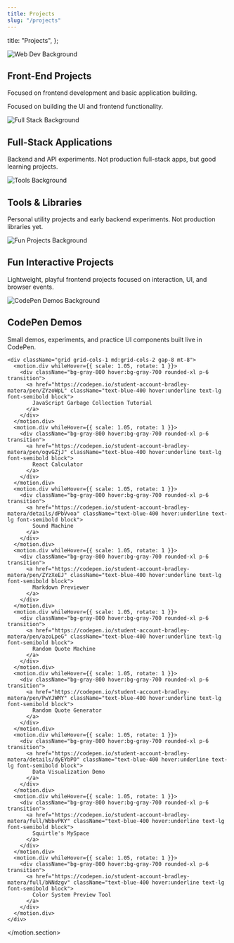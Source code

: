 ```yaml
---
title: Projects
slug: "/projects"
---
```


  title: "Projects",
};





<div className="section-wrapper py-12">
  <motion.section
    initial={{ opacity: 0, y: 50 }}
    whileInView={{ opacity: 1, y: 0 }}
    transition={{ duration: 0.8 }}
    id="web"
    className="section py-12"
  >
    <div className="section-hero">
      <img
        src="https://images.unsplash.com/photo-1509395176047-4a66953fd231?crop=entropy&cs=tinysrgb&fit=crop&fm=jpg&q=80&w=1600&h=600"
        alt="Web Dev Background"
        className="section-hero-img h-64 md:h-80 object-cover rounded-xl"
      />
      <div className="section-hero-overlay">
  <h2 className="text-4xl md:text-5xl font-bold text-center mb-6">Front-End Projects</h2>
        <p className="text-center text-gray-400 text-sm md:text-base mb-8">
          Focused on frontend development and basic application building.
        </p>
        <p className="text-lg md:text-xl text-gray-300">Focused on building the UI and frontend functionality.</p>
      </div>
    </div>
    <div className="projects-grid grid grid-cols-1 md:grid-cols-2 gap-8">
      <motion.div whileHover={{ scale: 1.05, rotate: 1 }}>
        <ProjectCard
          title="WebGPU Shapes Renderer"
          description="Demo of 2D shape rendering using WebGPU and Canvas. (Chrome required.)"
          technologies="WebGPU, JavaScript, Canvas"
          demoLink="https://bradleymatera.github.io/leaf-js/"
          githubLink="https://github.com/BradleyMatera/leaf-js"
          status="Live"
          bgColor="bg-slate-800"
        />
      </motion.div>
      <motion.div whileHover={{ scale: 1.05, rotate: 1 }}>
        <ProjectCard
          title="Gatsby Starter Minimal Blog"
          description="React-based blog pulling from a custom Express API."
          technologies="React.js, Gatsby, Node.js, Express, Netlify"
          demoLink="https://bradleysgatsbyblog.netlify.app/"
          githubLink="https://github.com/BradleyMatera/gatsby-starter-minimal-blog"
          status="Live"
          bgColor="bg-indigo-900"
        />
      </motion.div>
      <motion.div whileHover={{ scale: 1.05, rotate: 1 }}>
        <ProjectCard
          title="Interactive Pokedex"
          description="Searchable dynamic Pokémon data app."
          technologies="HTML5, Tailwind CSS, JavaScript, Pokémon API"
          demoLink="https://bradleymatera.github.io/Interactive-Pokedex/"
          githubLink="https://github.com/BradleyMatera/Interactive-Pokedex"
          status="Live"
          bgColor="bg-blue-900"
        />
      </motion.div>
      <motion.div whileHover={{ scale: 1.05, rotate: 1 }}>
        <ProjectCard
          title="Professional Portfolio Website"
          description="Responsive portfolio built with vanilla HTML, CSS, JavaScript."
          technologies="HTML5, CSS3, JavaScript"
          demoLink="https://bradleymatera.github.io/Professional-Portfolio-Website/"
          githubLink="https://github.com/BradleyMatera/Professional-Portfolio-Website"
          status="Live"
          bgColor="bg-slate-800"
        />
      </motion.div>
    </div>
  </motion.section>
</div>

<div className="section-wrapper py-12">
  <motion.section
    initial={{ opacity: 0, y: 50 }}
    whileInView={{ opacity: 1, y: 0 }}
    transition={{ duration: 0.8 }}
    id="fullstack"
    className="section py-12"
  >
    <div className="section-hero">
      <img
        src="https://images.unsplash.com/photo-1573164574572-cb89e39749b4?crop=entropy&cs=tinysrgb&fit=crop&fm=jpg&q=80&w=1600&h=600"
        alt="Full Stack Background"
        className="section-hero-img h-64 md:h-80 object-cover rounded-xl"
      />
      <div className="section-hero-overlay">
  <h2 className="text-4xl md:text-5xl font-bold text-center mb-6">Full-Stack Applications</h2>
        <p className="text-center text-gray-400 text-sm md:text-base mb-8">
          Backend and API experiments. Not production full-stack apps, but good learning projects.
        </p>
      </div>
    </div>
    <div className="projects-grid grid grid-cols-1 md:grid-cols-2 gap-8">
      <motion.div whileHover={{ scale: 1.05, rotate: 1 }}>
        <ProjectCard
          title="React Native Anime CRUD App"
          description="Mobile CRUD application for anime data."
          technologies="React Native, Node.js, MongoDB, Heroku, Vercel"
          demoLink="https://cruddemo-one.vercel.app/"
          status="Live"
          bgColor="bg-indigo-900"
        />
      </motion.div>
      <motion.div whileHover={{ scale: 1.05, rotate: 1 }}>
        <ProjectCard
          title="RESTful Routes Using ExpressJS"
          description="Basic REST API demo using Express."
          technologies="Node.js, Express.js"
          githubLink="https://github.com/BradleyMatera/RESTfulRoutesUsingExpressJS"
          status="Repository"
          bgColor="bg-blue-900"
        />
      </motion.div>
      <motion.div whileHover={{ scale: 1.05, rotate: 1 }}>
        <ProjectCard
          title="Convo-Ai - Local Conversational AI"
          description="Local voice/text AI chat app with FastAPI and Ollama."
          technologies="Python, FastAPI, Whisper.cpp, Ollama, XTTS v2"
          githubLink="https://github.com/BradleyMatera/Convo-Ai"
          status="Repository"
          bgColor="bg-slate-800"
        />
      </motion.div>
      <motion.div whileHover={{ scale: 1.05, rotate: 1 }}>
        <ProjectCard
          title="ProjectHub - AI-Powered Portfolio Chat Bot"
          description="Integrates into any site to showcase projects and skills."
          technologies="JavaScript, HTML, Modular Web Scripts"
          demoLink="https://codepen.io/student-account-bradley-matera/full/yyLmYKR"
          githubLink="https://github.com/BradleyMatera/ProjectHub"
          status="Live"
          bgColor="bg-indigo-900"
        />
      </motion.div>
    </div>
  </motion.section>
</div>

<div className="section-wrapper py-12">
  <motion.section
    initial={{ opacity: 0, y: 50 }}
    whileInView={{ opacity: 1, y: 0 }}
    transition={{ duration: 0.8 }}
    id="tools"
    className="section py-12"
  >
    <div className="section-hero">
      <img
        src="https://images.unsplash.com/photo-1581092919535-7146ff1a590b?q=80&w=2670&auto=format&fit=crop&ixlib=rb-4.0.3&ixid=M3wxMjA3fDB8MHxwaG90by1wYWdlfHx8fGVufDB8fHx8fA%3D%3D"
        alt="Tools Background"
        className="section-hero-img h-64 md:h-80 object-cover rounded-xl"
      />
      <div className="section-hero-overlay">
  <h2 className="text-4xl md:text-5xl font-bold text-center mb-6">Tools & Libraries</h2>
        <p className="text-center text-gray-400 text-sm md:text-base mb-8">
          Personal utility projects and early backend experiments. Not production libraries yet.
        </p>
      </div>
    </div>
    <div className="projects-grid grid grid-cols-1 md:grid-cols-2 gap-8">
      <motion.div whileHover={{ scale: 1.05, rotate: 1 }}>
        <ProjectCard
          title="CheeseMath Jest Tests"
          description="Math utilities module with Jest unit testing."
          technologies="JavaScript, Jest"
          demoLink="https://cheese-math.vercel.app/"
          githubLink="https://github.com/BradleyMatera/CheeseMath-Jest-Tests/tree/main/CheeseMath"
          status="Live"
          bgColor="bg-blue-900"
        />
      </motion.div>
      <motion.div whileHover={{ scale: 1.05, rotate: 1 }}>
        <ProjectCard
          title="Docker Multilang Project"
          description="Containerize apps across multiple languages."
          technologies="Docker, Python, Node.js"
          githubLink="https://github.com/BradleyMatera/docker_multilang_project"
          status="Repository"
          bgColor="bg-slate-800"
        />
      </motion.div>
    </div>
  </motion.section>
</div>

<div className="section-wrapper py-12">
  <motion.section
    initial={{ opacity: 0, y: 50 }}
    whileInView={{ opacity: 1, y: 0 }}
    transition={{ duration: 0.8 }}
    id="funprojects"
    className="section py-12"
  >
    <div className="section-hero">
      <img
        src="https://images.unsplash.com/photo-1593508512255-86ab42a8e620?crop=entropy&cs=tinysrgb&fit=crop&fm=jpg&q=80&w=1600&h=600"
        alt="Fun Projects Background"
        className="section-hero-img h-64 md:h-80 object-cover rounded-xl"
      />
      <div className="section-hero-overlay">
  <h2 className="text-4xl md:text-5xl font-bold text-center mb-6">Fun Interactive Projects</h2>
        <p className="text-center text-gray-400 text-sm md:text-base mb-8">
          Lightweight, playful frontend projects focused on interaction, UI, and browser events.
        </p>
      </div>
    </div>
    <div className="projects-grid grid grid-cols-1 md:grid-cols-2 gap-8">
      <motion.div whileHover={{ scale: 1.05, rotate: 1 }}>
        <ProjectCard
          title="Pong_Deluxe"
          description="Classic Pong recreation with PixiJS rendering."
          technologies="JavaScript, PixiJS"
          demoLink="https://pongdeluxe.netlify.app/"
          githubLink="https://github.com/BradleyMatera/Pong-Deluxe"
          status="Live"
          bgColor="bg-indigo-900"
        />
      </motion.div>
      <motion.div whileHover={{ scale: 1.05, rotate: 1 }}>
        <ProjectCard
          title="Animal Sounds"
          description="Plays animal sounds through button interactions."
          technologies="JavaScript, HTML5, CSS3"
          demoLink="https://bradleymatera.github.io/AnimalSounds/"
          githubLink="https://github.com/BradleyMatera/AnimalSounds"
          status="Live"
          bgColor="bg-blue-900"
        />
      </motion.div>
    </div>
  </motion.section>
</div>

<div className="section-wrapper py-12">
  <motion.section
    initial={{ opacity: 0, y: 50 }}
    whileInView={{ opacity: 1, y: 0 }}
    transition={{ duration: 0.8 }}
    id="codepen"
    className="section py-12"
  >
    <div className="section-hero">
      <img
        src="https://images.unsplash.com/photo-1519389950473-47ba0277781c?crop=entropy&cs=tinysrgb&fit=crop&fm=jpg&q=80&w=1600&h=600"
        alt="CodePen Demos Background"
        className="section-hero-img h-64 md:h-80 object-cover rounded-xl"
      />
      <div className="section-hero-overlay">
  <h2 className="text-4xl md:text-5xl font-bold text-center mb-6">CodePen Demos</h2>
        <p className="text-center text-gray-400 text-sm md:text-base mb-8">
          Small demos, experiments, and practice UI components built live in CodePen.
        </p>
      </div>
    </div>

    <div className="grid grid-cols-1 md:grid-cols-2 gap-8 mt-8">
      <motion.div whileHover={{ scale: 1.05, rotate: 1 }}>
        <div className="bg-gray-800 hover:bg-gray-700 rounded-xl p-6 transition">
          <a href="https://codepen.io/student-account-bradley-matera/pen/ZYzoWpL" className="text-blue-400 hover:underline text-lg font-semibold block">
            JavaScript Garbage Collection Tutorial
          </a>
        </div>
      </motion.div>
      <motion.div whileHover={{ scale: 1.05, rotate: 1 }}>
        <div className="bg-gray-800 hover:bg-gray-700 rounded-xl p-6 transition">
          <a href="https://codepen.io/student-account-bradley-matera/pen/ogvGZjJ" className="text-blue-400 hover:underline text-lg font-semibold block">
            React Calculator
          </a>
        </div>
      </motion.div>
      <motion.div whileHover={{ scale: 1.05, rotate: 1 }}>
        <div className="bg-gray-800 hover:bg-gray-700 rounded-xl p-6 transition">
          <a href="https://codepen.io/student-account-bradley-matera/details/dPbVvoa" className="text-blue-400 hover:underline text-lg font-semibold block">
            Sound Machine
          </a>
        </div>
      </motion.div>
      <motion.div whileHover={{ scale: 1.05, rotate: 1 }}>
        <div className="bg-gray-800 hover:bg-gray-700 rounded-xl p-6 transition">
          <a href="https://codepen.io/student-account-bradley-matera/pen/ZYzXeEJ" className="text-blue-400 hover:underline text-lg font-semibold block">
            Markdown Previewer
          </a>
        </div>
      </motion.div>
      <motion.div whileHover={{ scale: 1.05, rotate: 1 }}>
        <div className="bg-gray-800 hover:bg-gray-700 rounded-xl p-6 transition">
          <a href="https://codepen.io/student-account-bradley-matera/pen/azoLpeG" className="text-blue-400 hover:underline text-lg font-semibold block">
            Random Quote Machine
          </a>
        </div>
      </motion.div>
      <motion.div whileHover={{ scale: 1.05, rotate: 1 }}>
        <div className="bg-gray-800 hover:bg-gray-700 rounded-xl p-6 transition">
          <a href="https://codepen.io/student-account-bradley-matera/pen/PwYJWMY" className="text-blue-400 hover:underline text-lg font-semibold block">
            Random Quote Generator
          </a>
        </div>
      </motion.div>
      <motion.div whileHover={{ scale: 1.05, rotate: 1 }}>
        <div className="bg-gray-800 hover:bg-gray-700 rounded-xl p-6 transition">
          <a href="https://codepen.io/student-account-bradley-matera/details/dyEYbPO" className="text-blue-400 hover:underline text-lg font-semibold block">
            Data Visualization Demo
          </a>
        </div>
      </motion.div>
      <motion.div whileHover={{ scale: 1.05, rotate: 1 }}>
        <div className="bg-gray-800 hover:bg-gray-700 rounded-xl p-6 transition">
          <a href="https://codepen.io/student-account-bradley-matera/full/WbbvPKY" className="text-blue-400 hover:underline text-lg font-semibold block">
            Squirtle's MySpace
          </a>
        </div>
      </motion.div>
      <motion.div whileHover={{ scale: 1.05, rotate: 1 }}>
        <div className="bg-gray-800 hover:bg-gray-700 rounded-xl p-6 transition">
          <a href="https://codepen.io/student-account-bradley-matera/full/bNNdzgv" className="text-blue-400 hover:underline text-lg font-semibold block">
            Color System Preview Tool
          </a>
        </div>
      </motion.div>
    </div>
  </motion.section>
</div>